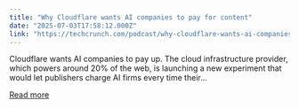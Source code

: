 ```yaml
---
title: "Why Cloudflare wants AI companies to pay for content"
date: "2025-07-03T17:58:12.000Z"
link: "https://techcrunch.com/podcast/why-cloudflare-wants-ai-companies-to-pay-for-content/"
---
```


Cloudflare wants AI companies to pay up. The cloud infrastructure provider, which powers around 20% of the web, is launching a new experiment that would let publishers charge AI firms every time their...

[Read more](https://techcrunch.com/podcast/why-cloudflare-wants-ai-companies-to-pay-for-content/)
